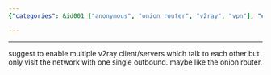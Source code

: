 ```yaml
---
{"categories": &id001 ["anonymous", "onion router", "v2ray", "vpn"], "category": "Networking", "date": "2022-08-18 11:50:18", "description": "This proposal aims to enhance the efficiency of communication by allowing the use of multiple V2Ray clients and servers, while also utilizing a single outbound network, similar to how the onion router operates.", "tags": *id001, "title": "A good/bad proposal on v2ray"}

---
```


------

suggest to enable multiple v2ray client/servers which talk to each other but only visit the network with one single outbound. maybe like the onion router.

